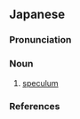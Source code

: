 ==Japanese==
{{wikipedia|lang=ja}}
{{ja-kanjitab|よく|きょう|yomi=o}}

===Pronunciation===
{{ja-pron|yomi=o|よくきょう|acc=0|acc_ref=DJR}}

===Noun===
{{ja-noun|よくきょう|hhira=よくきやう}}

# {{lb|sort=よくきょう|ja|ornithology}} [[speculum]]

===References===
<references/>